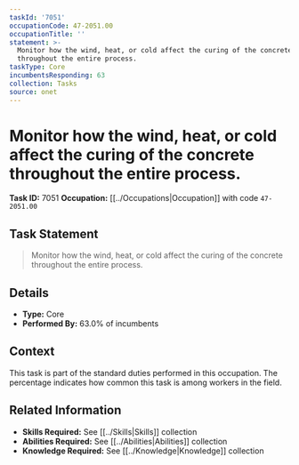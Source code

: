 ```yaml
---
taskId: '7051'
occupationCode: 47-2051.00
occupationTitle: ''
statement: >-
  Monitor how the wind, heat, or cold affect the curing of the concrete
  throughout the entire process.
taskType: Core
incumbentsResponding: 63
collection: Tasks
source: onet
---
```

# Monitor how the wind, heat, or cold affect the curing of the concrete throughout the entire process.

**Task ID:** 7051
**Occupation:** [[../Occupations|Occupation]] with code `47-2051.00`

## Task Statement

> Monitor how the wind, heat, or cold affect the curing of the concrete throughout the entire process.

## Details

- **Type:** Core
- **Performed By:** 63.0% of incumbents

## Context

This task is part of the standard duties performed in this occupation. The percentage indicates how common this task is among workers in the field.

## Related Information

- **Skills Required:** See [[../Skills|Skills]] collection
- **Abilities Required:** See [[../Abilities|Abilities]] collection
- **Knowledge Required:** See [[../Knowledge|Knowledge]] collection
